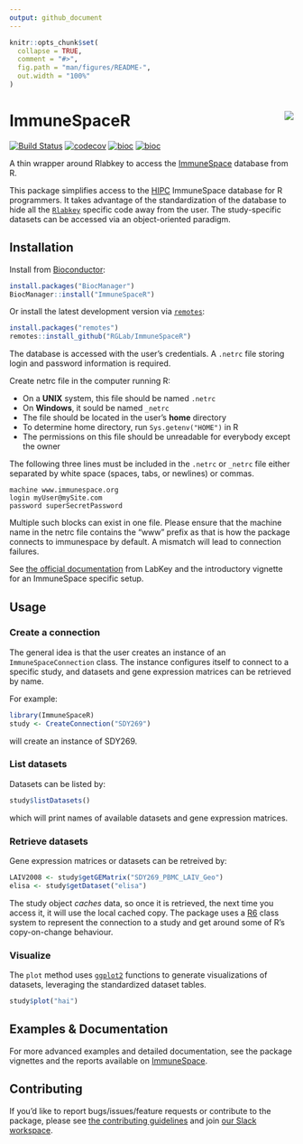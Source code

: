 ```yaml
---
output: github_document
---
```


<!-- README.md is generated from README.Rmd. Please edit that file -->

```r
knitr::opts_chunk$set(
  collapse = TRUE,
  comment = "#>",
  fig.path = "man/figures/README-",
  out.width = "100%"
)
```



# ImmuneSpaceR <img src="man/figures/logo.png" align="right" />

[![Build Status](https://travis-ci.org/RGLab/ImmuneSpaceR.svg?branch=master)](https://travis-ci.org/RGLab/ImmuneSpaceR)
[![codecov](https://codecov.io/gh/RGLab/ImmuneSpaceR/branch/master/graph/badge.svg)](https://codecov.io/gh/RGLab/ImmuneSpaceR/branch/master)
[![bioc](http://www.bioconductor.org/shields/downloads/ImmuneSpaceR.svg)](https://bioconductor.org/packages/stats/bioc/ImmuneSpaceR/) 
[![bioc](http://www.bioconductor.org/shields/years-in-bioc/ImmuneSpaceR.svg)](http://bioconductor.org/packages/release/bioc/html/ImmuneSpaceR.html)

A thin wrapper around Rlabkey to access the [ImmuneSpace]("https://www.immunespace.org") database from R.

This package simplifies access to the [HIPC](https://www.immuneprofiling.org/) ImmuneSpace database for R programmers. It takes advantage of the standardization of the database to hide all the [`Rlabkey`](https://cran.r-project.org/web/packages/Rlabkey/index.html) specific code away from the user. The study-specific datasets can be accessed via an object-oriented paradigm.



## Installation

Install from [Bioconductor](http://bioconductor.org/packages/release/bioc/html/ImmuneSpaceR.html):

```r
install.packages("BiocManager")
BiocManager::install("ImmuneSpaceR")
```

Or install the latest development version via [`remotes`](https://cran.r-project.org/web/packages/remotes/index.html):

```r
install.packages("remotes")
remotes::install_github("RGLab/ImmuneSpaceR")
```

The database is accessed with the user's credentials. A `.netrc` file storing login and password information is required.

Create netrc file in the computer running R:

* On a **UNIX** system, this file should be named `.netrc`
* On **Windows**, it sould be named `_netrc`
* The file should be located in the user's **home** directory
* To determine home directory, run `Sys.getenv("HOME")` in R
* The permissions on this file should be unreadable for everybody except the owner

The following three lines must be included in the `.netrc` or `_netrc` file either separated by white space (spaces, tabs, or newlines) or commas.

```
machine www.immunespace.org
login myUser@mySite.com
password superSecretPassword
```

Multiple such blocks can exist in one file. Please ensure that the machine name in the netrc file contains the "www" prefix as that is how the package connects to immunespace by default. A mismatch will lead to connection failures.

See [the official documentation](https://www.labkey.org/Documentation/wiki-page.view?name=netrc) from LabKey and the introductory vignette for an ImmuneSpace specific setup.



## Usage

### Create a connection

The general idea is that the user creates an instance of an `ImmuneSpaceConnection` class. The instance configures itself to connect to a specific study, and datasets and gene expression matrices can be retrieved by name.

For example:

```r
library(ImmuneSpaceR)
study <- CreateConnection("SDY269")
```

will create an instance of SDY269.


### List datasets

Datasets can be listed by:

```r
study$listDatasets()
```

which will print names of available datasets and gene expression matrices.


### Retrieve datasets

Gene expression matrices or datasets can be retreived by:

```r
LAIV2008 <- study$getGEMatrix("SDY269_PBMC_LAIV_Geo")
elisa <- study$getDataset("elisa")
```

The study object *caches* data, so once it is retrieved, the next time you access it, it will use the local cached copy. The package uses a [R6](https://cran.r-project.org/web/packages/R6/index.html) class system to represent the connection to a study and get around some of R's copy-on-change behaviour.


### Visualize

The `plot` method uses [`ggplot2`](https://cran.r-project.org/web/packages/ggplot2/index.html) functions to generate visualizations of datasets, leveraging the standardized dataset tables.

```r
study$plot("hai")
```



## Examples & Documentation

For more advanced examples and detailed documentation, see the package vignettes and the reports available on [ImmuneSpace](https://www.immunespace.org/).



## Contributing

If you'd like to report bugs/issues/feature requests or contribute to the package, please see [the contributing guidelines](./CONTRIBUTING.md) and join [our Slack workspace](https://immunespace.herokuapp.com/).
